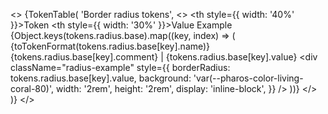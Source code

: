 
<>
  {TokenTable(
    'Border radius tokens',
    <>
      <thead>
        <tr>
          <th style={{ width: '40%' }}>Token</th>
          <th style={{ width: '30%' }}>Value</th>
          <th>Example</th>
        </tr>
      </thead>
      <tbody>
        {Object.keys(tokens.radius.base).map((key, index) => (
          <tr key={index}>
            <td>{toTokenFormat(tokens.radius.base[key].name)}</td>
            <td>
              {tokens.radius.base[key].comment} | {tokens.radius.base[key].value}
            </td>
            <td>
              <div
                className="radius-example"
                style={{
                  borderRadius: tokens.radius.base[key].value,
                  background: 'var(--pharos-color-living-coral-80)',
                  width: '2rem',
                  height: '2rem',
                  display: 'inline-block',
                }}
              />
            </td>
          </tr>
        ))}
      </tbody>
    </>
  )}
</>
